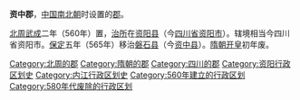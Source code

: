 '''资中郡'''，[[中国|中国]][[南北朝|南北朝]]时设置的[[郡|郡]]。

[[北周|北周]][[武成_(北周)|武成]]二年（560年）置，[[治所|治所]]在[[资阳县|资阳县]]（今[[四川省|四川省]][[资阳市|资阳市]]）。辖境相当今四川省资阳市。[[保定_(北周)|保定]]五年（565年）移治[[磐石县_(北周)|磐石县]]（今[[资中县|资中县]]）。[[隋朝|隋朝]][[开皇|开皇]]初年废。 

{{四川行政区划小作品}}
{{DEFAULTSORT:Z}}
[[Category:北周的郡|Category:北周的郡]]
[[Category:隋朝的郡|Category:隋朝的郡]]
[[Category:四川的郡|Category:四川的郡]]
[[Category:资阳行政区划史|Category:资阳行政区划史]]
[[Category:内江行政区划史|Category:内江行政区划史]]
[[Category:560年建立的行政区划|Category:560年建立的行政区划]]
[[Category:580年代废除的行政区划|Category:580年代废除的行政区划]]
